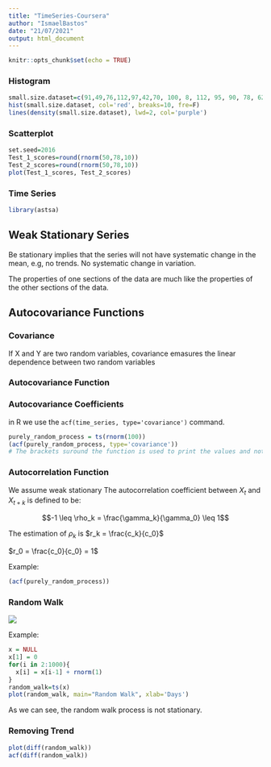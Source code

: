 ```yaml
---
title: "TimeSeries-Coursera"
author: "IsmaelBastos"
date: "21/07/2021"
output: html_document
---
```


```r
knitr::opts_chunk$set(echo = TRUE)
```

### Histogram
```r
small.size.dataset=c(91,49,76,112,97,42,70, 100, 8, 112, 95, 90, 78, 62, 56, 94, 65, 58, 109, 70, 109, 91, 71, 76, 68, 62, 134, 57, 83, 66)
hist(small.size.dataset, col='red', breaks=10, fre=F)
lines(density(small.size.dataset), lwd=2, col='purple')
```

### Scatterplot 

```r
set.seed=2016
Test_1_scores=round(rnorm(50,78,10))
Test_2_scores=round(rnorm(50,78,10))
plot(Test_1_scores, Test_2_scores)
```

### Time Series

```r
library(astsa)

```
## Weak Stationary Series

Be stationary implies that the series will not have systematic change in the mean, e.g, no trends. No systematic change in variation.

The properties of one sections of the data are much like the properties of the other sections of the data.

## Autocovariance Functions

### Covariance

If X and Y are two random variables, covariance emasures the linear dependence between two random variables
\begin{equation}
Cov(X,Y) = E[(X-E[X])(Y-E[Y])] = E[XY]-E[X]E[Y]
\end{equation}

### Autocovariance Function

\begin{equation}
\gamma(s,t) = Cov(X_s, X_t) 
\gamma(t,t) = Var(X_t)
\gamma_k = \gamma(t, t+k) \approx c_k
\end{equation}

### Autocovariance Coefficients

\begin{equation}
c_k = \frac{\sum_{t=1}^{N-k}(x_t-\bar{x})(x_{t+k}-\bar{x})}{N}
\end{equation}

in R we use the ```acf(time_series, type='covariance')``` command.

```r
purely_random_process = ts(rnorm(100))
(acf(purely_random_process, type='covariance'))
# The brackets suround the function is used to print the values and not just the plot
```

### Autocorrelation Function

We assume weak stationary
The autocorrelation coefficient between $X_t$ and $X_{t+k}$ is defined to be:

$$-1 \leq \rho_k = \frac{\gamma_k}{\gamma_0} \leq 1$$

The estimation of $\rho_k$ is $r_k = \frac{c_k}{c_0}$

$r_0 = \frac{c_0}{c_0} = 1$

Example:
```r
(acf(purely_random_process))
```

### Random Walk

![](randon_walk.PNG)

Example:
```r
x = NULL
x[1] = 0
for(i in 2:1000){
  x[i] = x[i-1] + rnorm(1)
}
random_walk=ts(x)
plot(random_walk, main="Random Walk", xlab='Days')
```

As we can see, the random walk process is not stationary.

### Removing Trend
\begin{equation}
X_t = X_{t-1} + Z_t \\
X_t - X_{t-1} = Z_t \\
\nabla Z_t = Z_t \text{is a purely random process}\\

\end{equation}

```r
plot(diff(random_walk))
acf(diff(random_walk))
```

